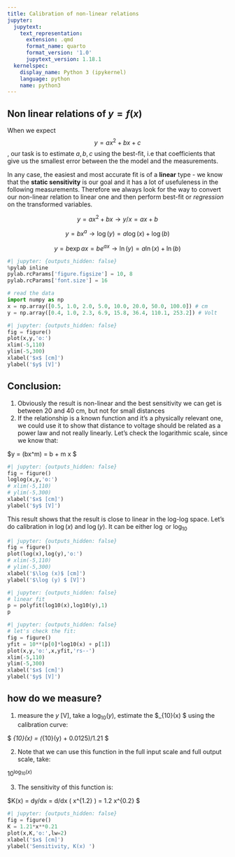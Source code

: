 ```yaml
---
title: Calibration of non-linear relations
jupyter:
  jupytext:
    text_representation:
      extension: .qmd
      format_name: quarto
      format_version: '1.0'
      jupytext_version: 1.18.1
  kernelspec:
    display_name: Python 3 (ipykernel)
    language: python
    name: python3
---
```




## Non linear relations of $y = f(x)$


When we expect $$y = ax^2 + bx + c$$, our task is to estimate $a, b, c$ using the best-fit, i.e that coefficients that give us the smallest error between the the model and the measurements. 

In any case, the easiest and most accurate fit is of a **linear** type - we know that the **static sensitivity** is our goal and it has a lot of usefuleness in the following measurements. Therefore we always look for the way to convert our non-linear relation to linear one and then perform best-fit or *regression* on the transformed variables. 

$$ y = ax^2 + bx \to y/x = ax + b $$

$$ y = bx^a \to \log(y) = a \log(x) + \log(b) $$

$$ y = b\exp{ax} = be^{ax} \to \ln(y) = a\ln(x) + \ln(b) $$

```python
#| jupyter: {outputs_hidden: false}
%pylab inline
pylab.rcParams['figure.figsize'] = 10, 8 
pylab.rcParams['font.size'] = 16 

# read the data
import numpy as np
x = np.array([0.5, 1.0, 2.0, 5.0, 10.0, 20.0, 50.0, 100.0]) # cm
y = np.array([0.4, 1.0, 2.3, 6.9, 15.8, 36.4, 110.1, 253.2]) # Volt
```

```python
#| jupyter: {outputs_hidden: false}
fig = figure()
plot(x,y,'o:')
xlim(-5,110)
ylim(-5,300)
xlabel('$x$ [cm]')
ylabel('$y$ [V]')
```

## Conclusion:
1. Obviously the result is non-linear and the best sensitivity we can get is between 20 and 40 cm, but not for small distances
2. If the relationship is a known function and it's a physically relevant one, we could use it to show that distance to voltage 
should be related as a power law and not really linearly. Let's check the logarithmic scale, since we know that:

$\log y = \log (bx^m) = \log b  +  m \log x $

```python
#| jupyter: {outputs_hidden: false}
fig = figure()
loglog(x,y,'o:')
# xlim(-5,110)
# ylim(-5,300)
xlabel('$x$ [cm]')
ylabel('$y$ [V]')
```

This result shows that the result is close to linear in the log-log space. Let's do calibration in $\log(x)$ and $\log(y)$. It can be either $\log$ or $\log_{10}$

```python
#| jupyter: {outputs_hidden: false}
fig = figure()
plot(log(x),log(y),'o:')
# xlim(-5,110)
# ylim(-5,300)
xlabel('$\log (x)$ [cm]')
ylabel('$\log (y) $ [V]')
```

```python
#| jupyter: {outputs_hidden: false}
# linear fit
p = polyfit(log10(x),log10(y),1)
p
```

```python
#| jupyter: {outputs_hidden: false}
# let's check the fit:
fig = figure()
yfit = 10**(p[0]*log10(x) + p[1])
plot(x,y,'o:',x,yfit,'rs--')
xlim(-5,110)
ylim(-5,300)
xlabel('$x$ [cm]')
ylabel('$y$ [V]')
```

## how do we measure? 
1. measure the $y$ [V], take a $\log_{10}(y)$, estimate the $\log_{10}(x) $ using the calibration curve:  

$ \log_{10}(x) = (\log_{10}(y) + 0.0125)/1.21 $ 

2. Note that we can use this function in the full input scale and full output scale, take:   

$10^{\log_{10} (x)}$

3. The sensitivity of this function is: 

$K(x) = dy/dx = d/dx ( x^{1.2} ) = 1.2 x^{0.2} $

```python
#| jupyter: {outputs_hidden: false}
fig = figure()
K = 1.21*x**0.21
plot(x,K,'o:',lw=2)
xlabel('$x$ [cm]')
ylabel('Sensitivity, K(x) ')
```

